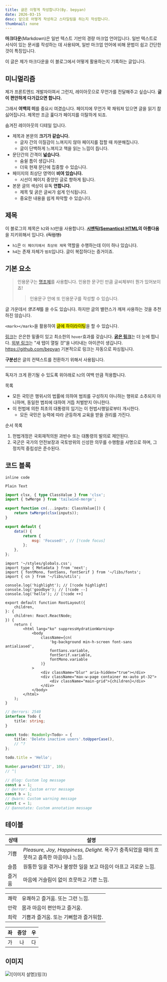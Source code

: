 ```yaml
---
title: 글은 이렇게 작성합니다(By. bepyan)
date: 2026-03-15
desc: 앞으로 어떻게 작성하고 스타일링을 하는지 작성합니다.
thumbnail: none
---
```


**마크다운**(Markdown)은 일반 텍스트 기반의 경량 마크업 언어입니다. 일반 텍스트로 서식이 있는 문서를 작성하는 데 사용되며, 일반 마크업 언어에 비해 문법이 쉽고 간단한 것이 특징입니다.

이 글은 제가 마크다운을 이 블로그에서 어떻게 활용하는지 기록하는 글입니다.

## 미니멀리즘

제가 프론트엔드 개발자이여서 그런지, 레이아웃으로 무언가를 전달해주고 싶습니다.
**글이 편안하게 다가갔으면 합니다.**

그래서 **여백의 미**를 중요시 여겼습니다.
페이지에 무언가 꽉 채워져 있으면 글을 읽기 참 싫어집니다. 제목만 조금 훑다가 페이지를 이탈하게 되죠.

숨겨진 레이아웃의 디테일 입니다.

-   제목과 본문의 **크기가 같습니다.**
    -   글자 간의 이질감이 느껴지지 않아 페이지를 접할 때 차분해집니다.
    -   글이 단백하게 느껴지고 책을 읽는 느낌이 듭니다.
-   문단간의 간격이 **넓습니다.**
    -   숨쉴 틈이 생깁니다.
    -   더욱 현재 문단에 집중할 수 있습니다.
-   페이지의 최상단 영역이 **비여 있습니다.**
    -   시선이 페이지 중앙인 글로 향하게 됩니다.
-   본문 글의 색상이 유독 **연합니다.**
    -   제목 및 굵은 글씨가 쉽게 인식됩니다.
    -   중요한 내용을 쉽게 파악할 수 있습니다.

## 제목

이 블로그의 제목은 `h2`와 `h3`만을 사용합니다.
**[시멘틱(Semantics) HTML](https://developer.mozilla.org/docs/Glossary/Semantics)의 아름다움**을 지키위해서 입니다. ~~(직업병)~~

-   `h1`은 `이 페이지에서 최상위 제목` 역할을 수행하는데 이미 하나 있습니다.
-   `h4`는 존재 자체가 `범죄`입니다. 글이 복잡하다는 증거이죠.

## 기본 요소

> 인용문구는 [명조체](https://ko.wikipedia.org/wiki/%EB%AA%85%EC%A1%B0%EC%B2%B4)를 사용합니다.
> 인용한 문구인 만큼 글씨체부터 뭔가 있어보이죠!
>
> > 인용문구 안에 또 인용문구를 작성할 수 있습니다.

글 가운데서 *명조체*를 쓸 수도 있습니다.
하지만 글의 밸런스가 깨져 사용하는 것을 추천하진 않습니다.

`<mark></mark>`을 활용하여 <mark>글에 하이라이팅</mark>을 할 수 있습니다.

[링크](/)는 은은한 밑줄이 있고 최소한의 `hover`효과를 갖습니다.
[**굵은 링크**](/)는 더 눈에 띕니다.
[외부 링크](https://bepyan.me/)는 "새 탭이 열릴 것"을 나타내는 아이콘이 생깁니다.
https://github.com/bepyan 기본적으로 링크는 자동으로 파싱됩니다.

**구분선**은 글의 컨텍스트를 전환하기 위해서 사용됩니다.

---

독자가 크게 환기될 수 있도록 위아래로 `h2`의 여백 만큼 적용합니다.

목록

-   모든 국민은 행위시의 법률에 의하여 범죄를 구성하지 아니하는 행위로 소추되지 아니하며, 동일한 범죄에 대하여 거듭 처벌받지 아니한다.
-   이 헌법에 의한 최초의 대통령의 임기는 이 헌법시행일로부터 개시한다.
    -   모든 국민은 능력에 따라 균등하게 교육을 받을 권리를 가진다.

순서 목록

1. 헌법개정은 국회재적의원 과반수 또는 대통령의 발의로 제안된다.
2. 국군은 국가의 안전보장과 국토방위의 신성한 의무를 수행함을 사명으로 하며, 그 정치적 중립성은 준수된다.

## 코드 블록

`inline code`

```
Plain Text
```

```ts title="테스트 제목"
import clsx, { type ClassValue } from 'clsx';
import { twMerge } from 'tailwind-merge';

export function cn(...inputs: ClassValue[]) {
    return twMerge(clsx(inputs));
}
```

```js
export default {
    data() {
        return {
            msg: 'Focused!', // [!code focus]
        };
    },
};
```

```tsx line-numbers title="layout.tsx" caption="코드 상하단에 설명 문구를 작성할 수 있습니다." /fontMono/ /fontSans/ /fontSerif/
import '~/styles/globals.css';
import type { Metadata } from 'next';
import { fontMono, fontSans, fontSerif } from '~/libs/fonts';
import { cn } from '~/libs/utils';

console.log('highlight'); // [!code highlight]
console.log('goodbye'); // [!code --]
console.log('hello'); // [!code ++]

export default function RootLayout({
    children,
}: {
    children: React.ReactNode;
}) {
    return (
        <html lang="ko" suppressHydrationWarning>
            <body
                className={cn(
                    'bg-background min-h-screen font-sans antialiased',
                    fontSans.variable,
                    fontSerif.variable,
                    fontMono.variable
                )}
            >
                <div className="blur" aria-hidden="true"></div>
                <div className="max-w-page container mx-auto pt-32">
                    <div className="main-grid">{children}</div>
                </div>
            </body>
        </html>
    );
}
```

```ts
// @errors: 2540
interface Todo {
    title: string;
}

const todo: Readonly<Todo> = {
    title: 'Delete inactive users'.toUpperCase(),
    // ^?
};

todo.title = 'Hello';

Number.parseInt('123', 10);
// ^|

// @log: Custom log message
const a = 1;
// @error: Custom error message
const b = 1;
// @warn: Custom warning message
const c = 1;
// @annotate: Custom annotation message
```

## 테이블

| 상태   | 설명                                                                                       |
| ------ | ------------------------------------------------------------------------------------------ |
| 기쁨   | _Pleasure, Joy, Happiness, Delight._ 욕구가 충족되었을 때의 흐뭇하고 흡족한 마음이나 느낌. |
| 슬픔   | 원통한 일을 겪거나 불쌍한 일을 보고 마음이 아프고 괴로운 느낌.                             |
| 즐거움 | 마음에 거슬림이 없이 흐뭇하고 기쁜 느낌.                                                   |

|      |                                        |
| ---- | -------------------------------------- |
| 쾌락 | 유쾌하고 즐거움. 또는 그런 느낌.       |
| 안락 | 몸과 마음이 편안하고 즐거움.           |
| 희락 | 기쁨과 즐거움. 또는 기뻐함과 즐거워함. |

| 좌  | 중앙 |  우 |
| --- | :--: | --: |
| 가  |  나  |  다 |

## 이미지

![`![이미지 설명](링크)`](https://images.pexels.com/photos/262508/pexels-photo-262508.jpeg?cs=srgb&dl=pexels-pixabay-262508.jpg&fm=jpg)
